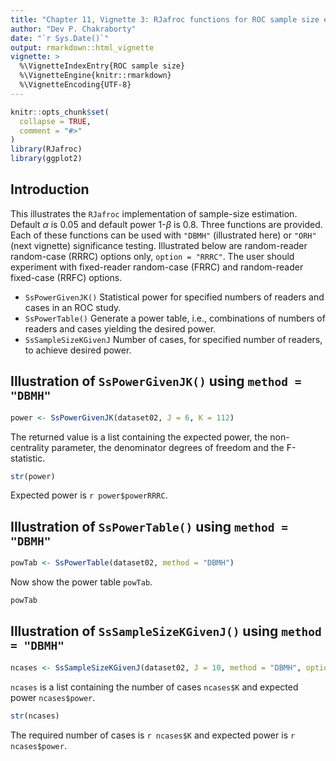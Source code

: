 ```yaml
---
title: "Chapter 11, Vignette 3: RJafroc functions for ROC sample size estimation using DBMH method"
author: "Dev P. Chakraborty"
date: "`r Sys.Date()`"
output: rmarkdown::html_vignette
vignette: >
  %\VignetteIndexEntry{ROC sample size}
  %\VignetteEngine{knitr::rmarkdown}
  %\VignetteEncoding{UTF-8}
---
```


```r
knitr::opts_chunk$set(
  collapse = TRUE,
  comment = "#>"
)
library(RJafroc)
library(ggplot2)
```

## Introduction
This illustrates the `RJafroc` implementation of sample-size estimation. Default $\alpha$ is 0.05 and default power 1-$\beta$ is 0.8. Three functions are provided. Each of these functions can be used with `"DBMH"` (illustrated here) or `"ORH"` (next vignette) significance testing. Illustrated below are random-reader random-case (RRRC) options only, `option = "RRRC"`. The user should experiment with fixed-reader random-case (FRRC) and random-reader fixed-case (RRFC) options.

* `SsPowerGivenJK()` 
    Statistical power for specified numbers of readers and cases in an ROC study.
* `SsPowerTable()` 
    Generate a power table, i.e., combinations of numbers of readers and cases yielding the desired power.
* `SsSampleSizeKGivenJ` 
    Number of cases, for specified number of readers, to achieve desired power.

## Illustration of `SsPowerGivenJK()` using `method = "DBMH"`
```r
power <- SsPowerGivenJK(dataset02, J = 6, K = 112)
````
The returned value is a list containing the expected power, the non-centrality parameter, the denominator degrees of freedom and the F-statistic. 
```r
str(power)
````

Expected power is `r power$powerRRRC`.


## Illustration of `SsPowerTable()` using `method = "DBMH"`
```r
powTab <- SsPowerTable(dataset02, method = "DBMH")
````

Now show the power table `powTab`.

```r
powTab
````

## Illustration of `SsSampleSizeKGivenJ()` using `method = "DBMH"`
```r
ncases <- SsSampleSizeKGivenJ(dataset02, J = 10, method = "DBMH", option = "RRRC")
````

`ncases` is a list containing the number of cases `ncases$K` and expected power `ncases$power`. 

```r
str(ncases)
````

The required number of cases is `r ncases$K` and expected power is `r ncases$power`.



